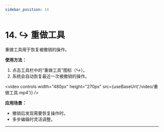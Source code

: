 ```yaml
---
sidebar_position: 14
---
```


# 14. ↪️ 重做工具


重做工具用于恢复被撤销的操作。

**使用方法：**
1. 点击工具栏中的“重做工具”图标（↪️）。
2. 系统会自动恢复最近一次被撤销的操作。

<video controls width="480px" height="270px" src={useBaseUrl('/video/重做工具.mp4')} />

**应用场景：**
- 撤销后发现需要恢复操作时。
- 多步编辑时灵活调整。

---
